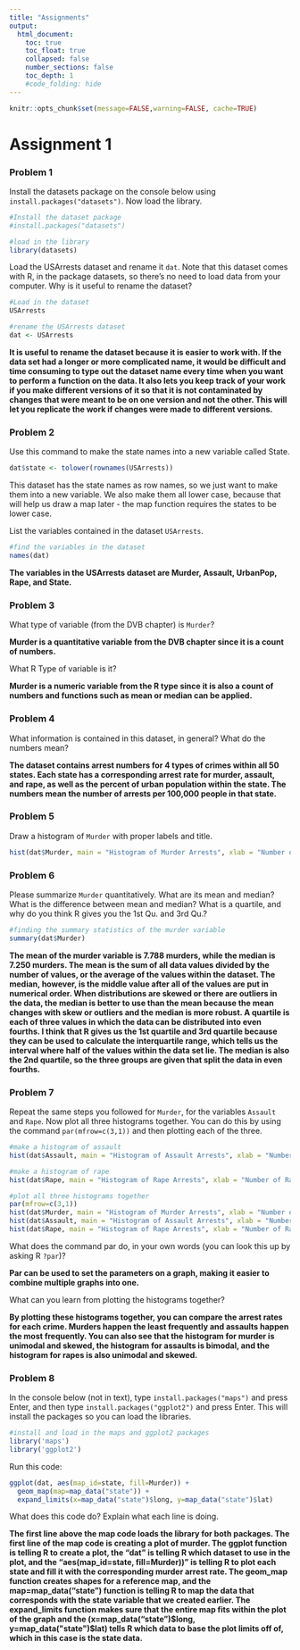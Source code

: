 ```yaml
---
title: "Assignments"
output:
  html_document:
    toc: true
    toc_float: true
    collapsed: false
    number_sections: false
    toc_depth: 1
    #code_folding: hide
---
```


```r
knitr::opts_chunk$set(message=FALSE,warning=FALSE, cache=TRUE)
```

# Assignment 1

### Problem 1 
Install the datasets package on the console below using `install.packages("datasets")`. Now load the library.
```r
#Install the dataset package  
#install.packages("datasets")

#load in the library 
library(datasets)
```

Load the USArrests dataset and rename it `dat`. Note that this dataset comes with R, in the package datasets, so there's no need to load data from your computer. Why is it useful to rename the dataset?
```r
#Load in the dataset
USArrests

#rename the USArrests dataset
dat <- USArrests
```
__It is useful to rename the dataset because it is easier to work with. If the data set had a longer or more complicated name, it would be difficult and time consuming to type out the dataset name every time when you want to perform a function on the data. It also lets you keep track of your work if you make different versions of it so that it is not contaminated by changes that were meant to be on one version and not the other. This will let you replicate the work if changes were made to different versions.__

### Problem 2
Use this command to make the state names into a new variable called State. 
```r
dat$state <- tolower(rownames(USArrests))
```

This dataset has the state names as row names, so we just want to make them into a new variable. We also make them all lower case, because that will help us draw a map later - the map function requires the states to be lower case.

List the variables contained in the dataset `USArrests`.

```r
#find the variables in the dataset
names(dat)
```
 
__The variables in the USArrests dataset are Murder, Assault, UrbanPop, Rape, and State.__ 
 
### Problem 3 

What type of variable (from the DVB chapter) is `Murder`? 

__Murder is a quantitative variable from the DVB chapter since it is a count of numbers.__

What R Type of variable is it?

__Murder is a numeric variable from the R type since it is also a count of numbers and functions such as mean or median can be applied.__
        
### Problem 4

What information is contained in this dataset, in general? What do the numbers mean? 

__The dataset contains arrest numbers for 4 types of crimes within all 50 states. Each state has a corresponding arrest rate for murder, assault, and rape, as well as the percent of urban population within the state. The numbers mean the number of arrests per 100,000 people in that state.__

### Problem 5

Draw a histogram of `Murder` with proper labels and title.
```r
hist(dat$Murder, main = "Histogram of Murder Arrests", xlab = "Number of Murder Arrests", ylab = "Frequency")
```
 
### Problem 6

Please summarize `Murder` quantitatively. What are its mean and median? What is the difference between mean and median? What is a quartile, and why do you think R gives you the 1st Qu. and 3rd Qu.?

```r
#finding the summary statistics of the murder variable
summary(dat$Murder)
```
__The mean of the murder variable is 7.788 murders, while the median is 7.250 murders. The mean is the sum of all data values divided by the number of values, or the average of the values within the dataset. The median, however, is the middle value after all of the values are put in numerical order. When distributions are skewed or there are outliers in the data, the median is better to use than the mean because the mean changes with skew or outliers and the median is more robust. A quartile is each of three values in which the data can be distributed into even fourths. I think that R gives us the 1st quartile and 3rd quartile because they can be used to calculate the interquartile range, which tells us the interval where half of the values within the data set lie. The median is also the 2nd quartile, so the three groups are given that split the data in even fourths.__
 
### Problem 7

Repeat the same steps you followed for `Murder`, for the variables `Assault` and `Rape`. Now plot all three histograms together. You can do this by using the command `par(mfrow=c(3,1))` and then plotting each of the three. 

```r
#make a histogram of assault
hist(dat$Assault, main = "Histogram of Assault Arrests", xlab = "Number of Assault Arrests", ylab = "Frequency")

#make a histogram of rape
hist(dat$Rape, main = "Histogram of Rape Arrests", xlab = "Number of Rape Arrests", ylab = "Frequency")

#plot all three histograms together
par(mfrow=c(3,1))
hist(dat$Murder, main = "Histogram of Murder Arrests", xlab = "Number of Murder Arrests", ylab = "Frequency")
hist(dat$Assault, main = "Histogram of Assault Arrests", xlab = "Number of Assault Arrests", ylab = "Frequency")
hist(dat$Rape, main = "Histogram of Rape Arrests", xlab = "Number of Rape Arrests", ylab = "Frequency")
```

What does the command par do, in your own words (you can look this up by asking R `?par`)?

__Par can be used to set the parameters on a graph, making it easier to combine multiple graphs into one.__

What can you learn from plotting the histograms together?

__By plotting these histograms together, you can compare the arrest rates for each crime. Murders happen the least frequently and assaults happen the most frequently. You can also see that the histogram for murder is unimodal and skewed, the histogram for assaults is bimodal, and the histogram for rapes is also unimodal and skewed.__ 

### Problem 8

In the console below (not in text), type `install.packages("maps")` and press Enter, and then type `install.packages("ggplot2")` and press Enter. This will install the packages so you can load the libraries.

```r
#install and load in the maps and ggplot2 packages
library('maps') 
library('ggplot2') 
```

Run this code:
```r
ggplot(dat, aes(map_id=state, fill=Murder)) + 
  geom_map(map=map_data("state")) + 
  expand_limits(x=map_data("state")$long, y=map_data("state")$lat)
```
What does this code do? Explain what each line is doing.

__The first line above the map code loads the library for both packages. The first line of the map code is creating a plot of murder. The ggplot function is telling R to create a plot, the "dat" is telling R which dataset to use in the plot, and the "aes(map_id=state, fill=Murder))" is telling R to plot each state and fill it with the corresponding murder arrest rate. The geom_map function creates shapes for a reference map, and the map=map_data("state") function is telling R to map the data that corresponds with the state variable that we created earlier. The expand_limits function makes sure that the entire map fits within the plot of the graph and the (x=map_data("state")$long, y=map_data("state")$lat) tells R which data to base the plot limits off of, which in this case is the state data.__